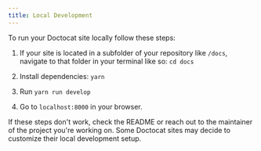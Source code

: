 ```yaml
---
title: Local Development
---
```


To run your Doctocat site locally follow these steps:

1. If your site is located in a subfolder of your repository like `/docs`, navigate to that folder in your terminal like so:
`cd docs`

2. Install dependencies: `yarn`

3. Run `yarn run develop`

4. Go to `localhost:8000` in your browser.

If these steps don't work, check the README or reach out to the maintainer of the project you're working on. Some Doctocat sites may decide to customize their local development setup.